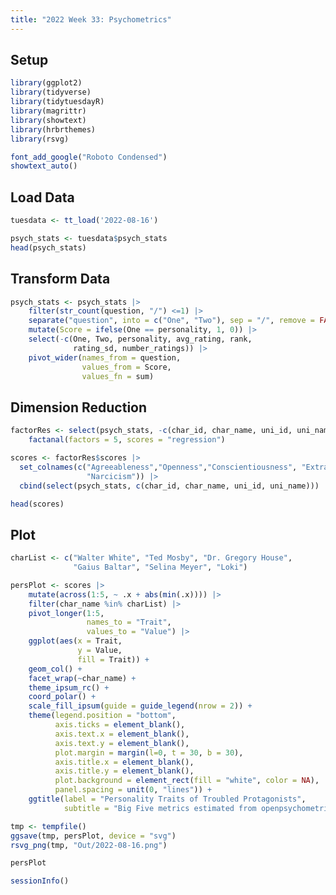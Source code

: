 ```yaml
---
title: "2022 Week 33: Psychometrics"
---
```


## Setup

```r
library(ggplot2)
library(tidyverse)
library(tidytuesdayR)
library(magrittr)
library(showtext)
library(hrbrthemes)
library(rsvg)
```

```r
font_add_google("Roboto Condensed")
showtext_auto()
```

## Load Data

```r
tuesdata <- tt_load('2022-08-16')

psych_stats <- tuesdata$psych_stats
head(psych_stats)
```

## Transform Data

```r
psych_stats <- psych_stats |> 
    filter(str_count(question, "/") <=1) |> 
    separate("question", into = c("One", "Two"), sep = "/", remove = FALSE) |> 
    mutate(Score = ifelse(One == personality, 1, 0)) |> 
    select(-c(One, Two, personality, avg_rating, rank, 
              rating_sd, number_ratings)) |> 
    pivot_wider(names_from = question, 
                values_from = Score,
                values_fn = sum)
```

## Dimension Reduction

```r
factorRes <- select(psych_stats, -c(char_id, char_name, uni_id, uni_name)) |> 
    factanal(factors = 5, scores = "regression")

scores <- factorRes$scores |> 
  set_colnames(c("Agreeableness","Openness","Conscientiousness", "Extraversion", 
                 "Narcicism")) |> 
  cbind(select(psych_stats, c(char_id, char_name, uni_id, uni_name)))

head(scores)
```

## Plot

```r

charList <- c("Walter White", "Ted Mosby", "Dr. Gregory House",
              "Gaius Baltar", "Selina Meyer", "Loki")

persPlot <- scores |> 
    mutate(across(1:5, ~ .x + abs(min(.x)))) |> 
    filter(char_name %in% charList) |> 
    pivot_longer(1:5, 
                 names_to = "Trait", 
                 values_to = "Value") |> 
    ggplot(aes(x = Trait, 
               y = Value, 
               fill = Trait)) + 
    geom_col() + 
    facet_wrap(~char_name) + 
    theme_ipsum_rc() + 
    coord_polar() + 
    scale_fill_ipsum(guide = guide_legend(nrow = 2)) +
    theme(legend.position = "bottom", 
          axis.ticks = element_blank(), 
          axis.text.x = element_blank(),
          axis.text.y = element_blank(),
          plot.margin = margin(l=0, t = 30, b = 30),
          axis.title.x = element_blank(),
          axis.title.y = element_blank(),
          plot.background = element_rect(fill = "white", color = NA),
          panel.spacing = unit(0, "lines")) +
    ggtitle(label = "Personality Traits of Troubled Protagonists", 
            subtitle = "Big Five metrics estimated from openpsychometrics.org data")

tmp <- tempfile()
ggsave(tmp, persPlot, device = "svg")
rsvg_png(tmp, "Out/2022-08-16.png")

persPlot
```

```r
sessionInfo()
```
